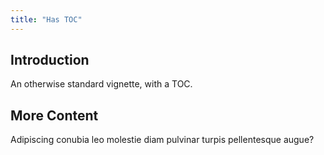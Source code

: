```yaml
---
title: "Has TOC"
---
```


## Introduction

An otherwise standard vignette, with a TOC.

## More Content

Adipiscing conubia leo molestie diam pulvinar turpis pellentesque augue?
